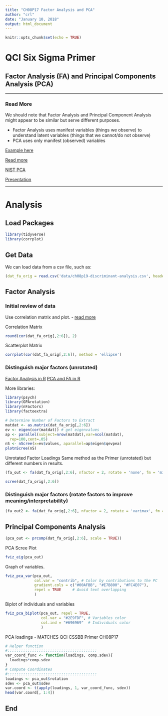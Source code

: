```yaml
---
title: "CH08P17 Factor Analysis and PCA"
author: "crl"
date: "January 10, 2018"
output: html_document
---
```


```r
knitr::opts_chunk$set(echo = TRUE)
```

# QCI Six Sigma Primer
## Factor Analysis (FA) and Principal Components Analysis (PCA)

<hr> </hr>

### Read More

We should note that Factor Analysis and Principal Component Analysis might appear to be similar but serve different purposes.

* Factor Analysis uses manifest variables (things we observe) to understand latent variables (things that we cannot/do not observe)
* PCA uses only manifest (observed) variables

[Example here](https://www.statmethods.net/advstats/factor.html)

[Read more](https://web.stanford.edu/class/psych253/tutorials/FactorAnalysis.html)

[NIST PCA](http://www.itl.nist.gov/div898/handbook/pmc/section5/pmc55.htm)

[Presentation](https://docs.google.com/presentation/d/e/2PACX-1vTfz4FxrVYMDwhNPTBqQprhpIN1Cvi-i0joItkSk41mYi6VSFIgUY5MTSUprpRoqCm3DDqqE6yuTPF6/pub?start=false&loop=false&delayms=10000)

<hr> </hr>

# Analysis

## Load Packages
```r
library(tidyverse)
library(corrplot)
```


## Get Data
We can load data from a csv file, such as:
```r
(dat_fa_orig = read.csv('data/ch08p19-discriminant-analysis.csv', header = TRUE, stringsAsFactors = FALSE))
```

<!-- Convert to long format -->
<!-- ```{r convert to matrix} -->
<!-- (dat_fa <- dat_fa_orig[,1:6] %>%  # drops 'newecon' column which is not needed for FA -->
<!--   gather(characteristic, score, creative, entrep, projects, hightech, venture)) -->

<!-- ``` -->

## Factor Analysis

### Initial review of data

Use correlation matrix and plot.
- [read more](https://rstudio-pubs-static.s3.amazonaws.com/240657_5157ff98e8204c358b2118fa69162e18.html)


Correlation Matrix
```r
round(cor(dat_fa_orig[,2:6]), 2)
```


Scatterplot Matrix
```r
corrplot(cor(dat_fa_orig[,2:6]), method = 'ellipse')
```



### Distinguish major factors (unrotated)

[Factor Analysis in R](https://www.promptcloud.com/blog/exploratory-factor-analysis-in-r/)
[PCA and FA in R](https://www.statmethods.net/advstats/factor.html)

More libraries:
```r
library(psych)
library(GPArotation)
library(nFactors)
library(factoextra)
```
```r
# Determine Number of Factors to Extract
matdat <- as.matrix(dat_fa_orig[,2:6])
ev <- eigen(cor(matdat)) # get eigenvalues
ap <- parallel(subject=nrow(matdat),var=ncol(matdat),
  rep=100,cent=.05)
nS <- nScree(x=ev$values, aparallel=ap$eigen$qevpea)
plotnScree(nS)
```


Unrotated Factor Loadings
    Same method as the Primer (unrotated) but different numbers in results.
    
```r
(fa_out <- fa(dat_fa_orig[,2:6], nfactor = 2, rotate = 'none', fm = 'minres'))
```

```r
scree(dat_fa_orig[,2:6])
```

### Distinguish major factors (rotate factors to improve meaning/interpretability)

```r
(fa_out2 <- fa(dat_fa_orig[,2:6], nfactor = 2, rotate = 'varimax', fm = 'wls'))
```

## Principal Components Analysis
```r
(pca_out <- prcomp(dat_fa_orig[,2:6], scale = TRUE))
```

PCA Scree Plot
```r
fviz_eig(pca_out)
```

Graph of variables.
```r
fviz_pca_var(pca_out,
             col.var = "contrib", # Color by contributions to the PC
             gradient.cols = c("#00AFBB", "#E7B800", "#FC4E07"),
             repel = TRUE     # Avoid text overlapping
             )
```


Biplot of individuals and variables
```r
fviz_pca_biplot(pca_out, repel = TRUE,
                col.var = "#2E9FDF", # Variables color
                col.ind = "#696969"  # Individuals color
                )
```

PCA loadings - MATCHES QCI CSSBB Primer CH08P17
```r
# Helper function 
#::::::::::::::::::::::::::::::::::::::::
var_coord_func <- function(loadings, comp.sdev){
  loadings*comp.sdev
}
# Compute Coordinates
#::::::::::::::::::::::::::::::::::::::::
loadings <- pca_out$rotation
sdev <- pca_out$sdev
var.coord <- t(apply(loadings, 1, var_coord_func, sdev)) 
head(var.coord[, 1:4])
```


## End
